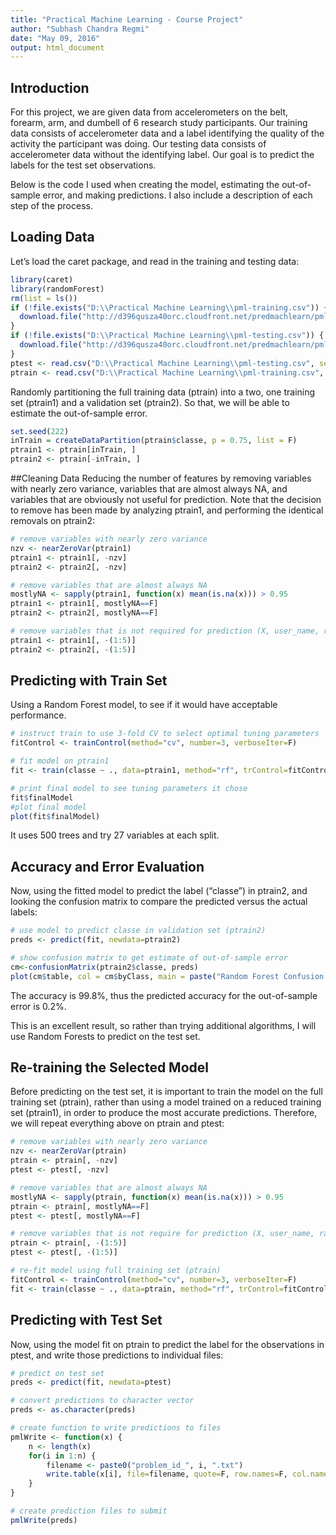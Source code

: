 ```yaml
---
title: "Practical Machine Learning - Course Project"
author: "Subhash Chandra Regmi"
date: "May 09, 2016"
output: html_document
---
```

## Introduction

For this project, we are given data from accelerometers on the belt, forearm, arm, and dumbell of 6 research study participants. Our training data consists of accelerometer data and a label identifying the quality of  the activity the participant was doing. Our testing data consists of accelerometer data without the identifying label. Our goal is to predict the labels for the test set observations.

Below is the code I used when creating the model, estimating the out-of-sample error, and making predictions. I also include a description of each step of the process.

## Loading Data

Let's load the caret package, and read in the training and testing data:

```r
library(caret)
library(randomForest)
rm(list = ls())
if (!file.exists("D:\\Practical Machine Learning\\pml-training.csv")) {
  download.file("http://d396qusza40orc.cloudfront.net/predmachlearn/pml-training.csv", destfile = "D:\\Practical Machine Learning\\pml-training.csv")
}
if (!file.exists("D:\\Practical Machine Learning\\pml-testing.csv")) {
  download.file("http://d396qusza40orc.cloudfront.net/predmachlearn/pml-testing.csv", destfile = "D:\\Practical Machine Learning\\pml-testing.csv")
}
ptest <- read.csv("D:\\Practical Machine Learning\\pml-testing.csv", sep = ",", na.strings = c("", "NA"))
ptrain <- read.csv("D:\\Practical Machine Learning\\pml-training.csv", sep = ",", na.strings = c("", "NA"))

```

Randomly partitioning the full training data (ptrain) into a two, one training set (ptrain1) and a validation set (ptrain2). So that, we will be able to estimate the out-of-sample error.

```r
set.seed(222)
inTrain = createDataPartition(ptrain$classe, p = 0.75, list = F)
ptrain1 <- ptrain[inTrain, ]
ptrain2 <- ptrain[-inTrain, ]
```
##Cleaning Data
Reducing the number of features by removing variables with nearly zero variance, variables that are almost always NA, and variables that are obviously not useful for prediction. Note that the decision to remove has been made by analyzing ptrain1, and performing the identical removals on ptrain2:

```r
# remove variables with nearly zero variance
nzv <- nearZeroVar(ptrain1)
ptrain1 <- ptrain1[, -nzv]
ptrain2 <- ptrain2[, -nzv]

# remove variables that are almost always NA
mostlyNA <- sapply(ptrain1, function(x) mean(is.na(x))) > 0.95
ptrain1 <- ptrain1[, mostlyNA==F]
ptrain2 <- ptrain2[, mostlyNA==F]

# remove variables that is not required for prediction (X, user_name, raw_timestamp_part_1, raw_timestamp_part_2, cvtd_timestamp), which happen to be the first five variables
ptrain1 <- ptrain1[, -(1:5)]
ptrain2 <- ptrain2[, -(1:5)]
```

## Predicting with Train Set

Using a Random Forest model, to see if it would have acceptable performance.

```r
# instruct train to use 3-fold CV to select optimal tuning parameters
fitControl <- trainControl(method="cv", number=3, verboseIter=F)

# fit model on ptrain1
fit <- train(classe ~ ., data=ptrain1, method="rf", trControl=fitControl)

# print final model to see tuning parameters it chose
fit$finalModel
#plot final model
plot(fit$finalModel)
```

It uses 500 trees and try 27 variables at each split.

## Accuracy and Error Evaluation

Now, using the fitted model to predict the label ("classe") in ptrain2, and looking the confusion matrix to compare the predicted versus the actual labels:

```r
# use model to predict classe in validation set (ptrain2)
preds <- predict(fit, newdata=ptrain2)

# show confusion matrix to get estimate of out-of-sample error
cm<-confusionMatrix(ptrain2$classe, preds)
plot(cm$table, col = cm$byClass, main = paste("Random Forest Confusion Matrix: Accuracy =", round(cm$overall['Accuracy'], 4)))
```

The accuracy is 99.8%, thus the predicted accuracy for the out-of-sample error is 0.2%.

This is an excellent result, so rather than trying additional algorithms, I will use Random Forests to predict on the test set.

## Re-training the Selected Model

Before predicting on the test set, it is important to train the model on the full training set (ptrain), rather than using a model trained on a reduced training set (ptrain1), in order to produce the most accurate predictions. Therefore, we will repeat everything above on ptrain and ptest:

```r
# remove variables with nearly zero variance
nzv <- nearZeroVar(ptrain)
ptrain <- ptrain[, -nzv]
ptest <- ptest[, -nzv]

# remove variables that are almost always NA
mostlyNA <- sapply(ptrain, function(x) mean(is.na(x))) > 0.95
ptrain <- ptrain[, mostlyNA==F]
ptest <- ptest[, mostlyNA==F]

# remove variables that is not require for prediction (X, user_name, raw_timestamp_part_1, raw_timestamp_part_2, cvtd_timestamp), which happen to be the first five variables
ptrain <- ptrain[, -(1:5)]
ptest <- ptest[, -(1:5)]

# re-fit model using full training set (ptrain)
fitControl <- trainControl(method="cv", number=3, verboseIter=F)
fit <- train(classe ~ ., data=ptrain, method="rf", trControl=fitControl)

```

## Predicting with Test Set

Now, using the model fit on ptrain to predict the label for the observations in ptest, and write those predictions to individual files:

```r
# predict on test set
preds <- predict(fit, newdata=ptest)

# convert predictions to character vector
preds <- as.character(preds)

# create function to write predictions to files
pmlWrite <- function(x) {
    n <- length(x)
    for(i in 1:n) {
        filename <- paste0("problem_id_", i, ".txt")
        write.table(x[i], file=filename, quote=F, row.names=F, col.names=F)
    }
}

# create prediction files to submit
pmlWrite(preds)
```
